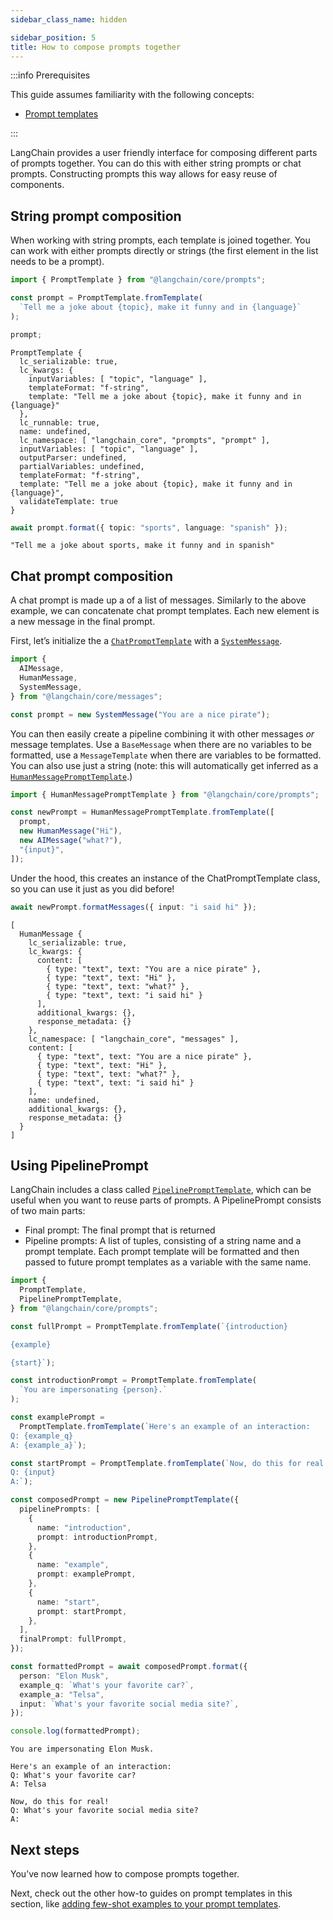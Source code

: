 ```yaml
---
sidebar_class_name: hidden

sidebar_position: 5
title: How to compose prompts together
---
```


:::info Prerequisites

This guide assumes familiarity with the following concepts:

- [Prompt templates](../../docs/concepts/#prompt-templates)

:::

LangChain provides a user friendly interface for composing different
parts of prompts together. You can do this with either string prompts or
chat prompts. Constructing prompts this way allows for easy reuse of
components.

## String prompt composition

When working with string prompts, each template is joined together. You
can work with either prompts directly or strings (the first element in
the list needs to be a prompt).

```typescript
import { PromptTemplate } from "@langchain/core/prompts";

const prompt = PromptTemplate.fromTemplate(
  `Tell me a joke about {topic}, make it funny and in {language}`
);

prompt;
```

```text
PromptTemplate {
  lc_serializable: true,
  lc_kwargs: {
    inputVariables: [ "topic", "language" ],
    templateFormat: "f-string",
    template: "Tell me a joke about {topic}, make it funny and in {language}"
  },
  lc_runnable: true,
  name: undefined,
  lc_namespace: [ "langchain_core", "prompts", "prompt" ],
  inputVariables: [ "topic", "language" ],
  outputParser: undefined,
  partialVariables: undefined,
  templateFormat: "f-string",
  template: "Tell me a joke about {topic}, make it funny and in {language}",
  validateTemplate: true
}
```

```typescript
await prompt.format({ topic: "sports", language: "spanish" });
```

```text
"Tell me a joke about sports, make it funny and in spanish"
```

## Chat prompt composition

A chat prompt is made up a of a list of messages. Similarly to the above
example, we can concatenate chat prompt templates. Each new element is a
new message in the final prompt.

First, let’s initialize the a
[`ChatPromptTemplate`](https://api.python.langchain.com/en/latest/prompts/langchain_core.prompts.chat.ChatPromptTemplate.html)
with a
[`SystemMessage`](https://api.python.langchain.com/en/latest/messages/langchain_core.messages.system.SystemMessage.html).

```typescript
import {
  AIMessage,
  HumanMessage,
  SystemMessage,
} from "@langchain/core/messages";

const prompt = new SystemMessage("You are a nice pirate");
```

You can then easily create a pipeline combining it with other messages
_or_ message templates. Use a `BaseMessage` when there are no variables
to be formatted, use a `MessageTemplate` when there are variables to be
formatted. You can also use just a string (note: this will automatically
get inferred as a
[`HumanMessagePromptTemplate`](https://v02.api.js.langchain.com/classes/langchain_core_prompts.HumanMessagePromptTemplate.html).)

```typescript
import { HumanMessagePromptTemplate } from "@langchain/core/prompts";

const newPrompt = HumanMessagePromptTemplate.fromTemplate([
  prompt,
  new HumanMessage("Hi"),
  new AIMessage("what?"),
  "{input}",
]);
```

Under the hood, this creates an instance of the ChatPromptTemplate
class, so you can use it just as you did before!

```typescript
await newPrompt.formatMessages({ input: "i said hi" });
```

```text
[
  HumanMessage {
    lc_serializable: true,
    lc_kwargs: {
      content: [
        { type: "text", text: "You are a nice pirate" },
        { type: "text", text: "Hi" },
        { type: "text", text: "what?" },
        { type: "text", text: "i said hi" }
      ],
      additional_kwargs: {},
      response_metadata: {}
    },
    lc_namespace: [ "langchain_core", "messages" ],
    content: [
      { type: "text", text: "You are a nice pirate" },
      { type: "text", text: "Hi" },
      { type: "text", text: "what?" },
      { type: "text", text: "i said hi" }
    ],
    name: undefined,
    additional_kwargs: {},
    response_metadata: {}
  }
]
```

## Using PipelinePrompt

LangChain includes a class called
[`PipelinePromptTemplate`](https://api.python.langchain.com/en/latest/prompts/langchain_core.prompts.pipeline.PipelinePromptTemplate.html),
which can be useful when you want to reuse parts of prompts. A
PipelinePrompt consists of two main parts:

- Final prompt: The final prompt that is returned
- Pipeline prompts: A list of tuples, consisting of a string name and
  a prompt template. Each prompt template will be formatted and then
  passed to future prompt templates as a variable with the same name.

```typescript
import {
  PromptTemplate,
  PipelinePromptTemplate,
} from "@langchain/core/prompts";

const fullPrompt = PromptTemplate.fromTemplate(`{introduction}

{example}

{start}`);

const introductionPrompt = PromptTemplate.fromTemplate(
  `You are impersonating {person}.`
);

const examplePrompt =
  PromptTemplate.fromTemplate(`Here's an example of an interaction:
Q: {example_q}
A: {example_a}`);

const startPrompt = PromptTemplate.fromTemplate(`Now, do this for real!
Q: {input}
A:`);

const composedPrompt = new PipelinePromptTemplate({
  pipelinePrompts: [
    {
      name: "introduction",
      prompt: introductionPrompt,
    },
    {
      name: "example",
      prompt: examplePrompt,
    },
    {
      name: "start",
      prompt: startPrompt,
    },
  ],
  finalPrompt: fullPrompt,
});
```

```typescript
const formattedPrompt = await composedPrompt.format({
  person: "Elon Musk",
  example_q: `What's your favorite car?`,
  example_a: "Telsa",
  input: `What's your favorite social media site?`,
});

console.log(formattedPrompt);
```

```text
You are impersonating Elon Musk.

Here's an example of an interaction:
Q: What's your favorite car?
A: Telsa

Now, do this for real!
Q: What's your favorite social media site?
A:
```

## Next steps

You’ve now learned how to compose prompts together.

Next, check out the other how-to guides on prompt templates in this
section, like [adding few-shot examples to your prompt
templates](../../docs/how_to/few_shot_examples_chat).
